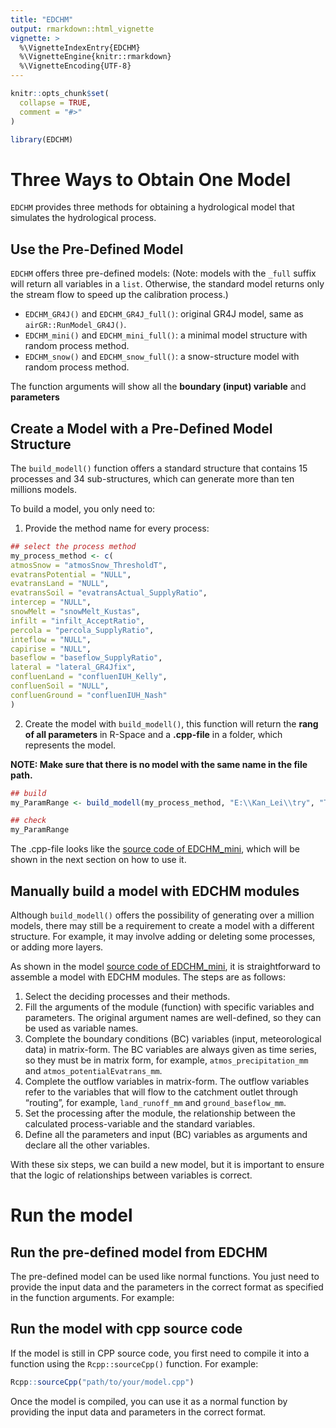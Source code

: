 ```yaml
---
title: "EDCHM"
output: rmarkdown::html_vignette
vignette: >
  %\VignetteIndexEntry{EDCHM}
  %\VignetteEngine{knitr::rmarkdown}
  %\VignetteEncoding{UTF-8}
---
```


```r
knitr::opts_chunk$set(
  collapse = TRUE,
  comment = "#>"
)
```

```r
library(EDCHM)
```


# Three Ways to Obtain One Model

`EDCHM` provides three methods for obtaining a hydrological model that simulates the hydrological process.

## Use the Pre-Defined Model

`EDCHM` offers three pre-defined models:
(Note: models with the `_full` suffix will return all variables in a `list`. 
Otherwise, the standard model returns only the stream flow to speed up the calibration process.)

- `EDCHM_GR4J()` and `EDCHM_GR4J_full()`: original GR4J model, same as `airGR::RunModel_GR4J()`.
- `EDCHM_mini()` and `EDCHM_mini_full()`: a minimal model structure with random process method.
- `EDCHM_snow()` and `EDCHM_snow_full()`: a snow-structure model with random process method.

The function arguments will show all the **boundary (input) variable** and **parameters**

## Create a Model with a Pre-Defined Model Structure

The `build_modell()` function offers a standard structure that contains 15 processes and 34 sub-structures, 
which can generate more than ten millions models.

To build a model, you only need to:

1. Provide the method name for every process:

```r
## select the process method
my_process_method <- c( 
atmosSnow = "atmosSnow_ThresholdT",
evatransPotential = "NULL",
evatransLand = "NULL",
evatransSoil = "evatransActual_SupplyRatio",
intercep = "NULL",
snowMelt = "snowMelt_Kustas",
infilt = "infilt_AcceptRatio",
percola = "percola_SupplyRatio",
inteflow = "NULL",
capirise = "NULL",
baseflow = "baseflow_SupplyRatio",
lateral = "lateral_GR4Jfix",
confluenLand = "confluenIUH_Kelly",
confluenSoil = "NULL",
confluenGround = "confluenIUH_Nash"
)
```

2. Create the model with `build_modell()`, this function will return the **rang of all parameters** in R-Space and a **.cpp-file** in a folder, which represents the model.

**NOTE: Make sure that there is no model with the same name in the file path.**

```r
## build
my_ParamRange <- build_modell(my_process_method, "E:\\Kan_Lei\\try", "TestModel")

## check
my_ParamRange
```

The .cpp-file looks like the [source code of EDCHM_mini](https://github.com/LuckyKanLei/EDCHM/blob/main/src/EDCHM_mini.cpp), which will be shown in the next section on how to use it.

## Manually build a model with EDCHM modules

Although `build_modell()` offers the possibility of generating over a million models, there may still be a requirement to create a model with a different structure. For example, it may involve adding or deleting some processes, or adding more layers.


As shown in the model [source code of EDCHM_mini](https://github.com/LuckyKanLei/EDCHM/blob/main/src/EDCHM_mini.cpp), it is straightforward to assemble a model with EDCHM modules. The steps are as follows:

1. Select the deciding processes and their methods.
2. Fill the arguments of the module (function) with specific variables and parameters. The original argument names are well-defined, so they can be used as variable names.
3. Complete the boundary conditions (BC) variables (input, meteorological data) in matrix-form. The BC variables are always given as time series, so they must be in matrix form, for example, `atmos_precipitation_mm` and `atmos_potentialEvatrans_mm`.
4. Complete the outflow variables in matrix-form. The outflow variables refer to the variables that will flow to the catchment outlet through "routing", for example, `land_runoff_mm` and `ground_baseflow_mm`.
5. Set the processing after the module, the relationship between the calculated process-variable and the standard variables.
6. Define all the parameters and input (BC) variables as arguments and declare all the other variables.

With these six steps, we can build a new model, but it is important to ensure that the logic of relationships between variables is correct.

# Run the model

## Run the pre-defined model from EDCHM

The pre-defined model can be used like normal functions. You just need to provide the input data and the parameters in the correct format as specified in the function arguments. For example:

## Run the model with cpp source code

If the model is still in CPP source code, you first need to compile it into a function using the `Rcpp::sourceCpp()` function. 
For example:

```r

Rcpp::sourceCpp("path/to/your/model.cpp")

```

Once the model is compiled, you can use it as a normal function by providing the input data and parameters in the correct format.


